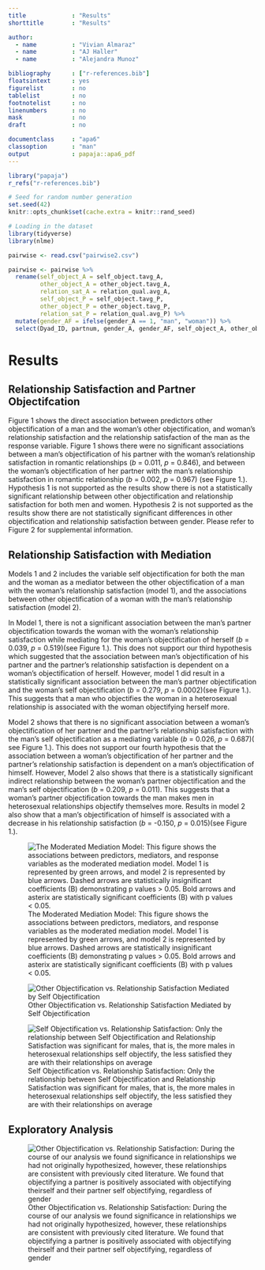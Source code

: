 ---
title             : "Results"
shorttitle        : "Results"

author: 
  - name          : "Vivian Almaraz"
  - name          : "AJ Haller"
  - name          : "Alejandra Munoz"

bibliography      : ["r-references.bib"]
floatsintext      : yes
figurelist        : no
tablelist         : no
footnotelist      : no
linenumbers       : no
mask              : no
draft             : no

documentclass     : "apa6"
classoption       : "man"
output            : papaja::apa6_pdf
---

```{r setup, include = FALSE}
library("papaja")
r_refs("r-references.bib")
```

```{r analysis-preferences}
# Seed for random number generation
set.seed(42)
knitr::opts_chunk$set(cache.extra = knitr::rand_seed)
```

```{r, include= FALSE}
# Loading in the dataset
library(tidyverse)
library(nlme)

pairwise <- read.csv("pairwise2.csv")
```

```{r, include = FALSE}
pairwise <- pairwise %>%
  rename(self_object_A = self_object.tavg_A, 
         other_object_A = other_object.tavg_A,
         relation_sat_A = relation_qual.avg_A,
         self_object_P = self_object.tavg_P,
         other_object_P = other_object.tavg_P,
         relation_sat_P = relation_qual.avg_P) %>%
  mutate(gender_AF = ifelse(gender_A == 1, "man", "woman")) %>%
  select(Dyad_ID, partnum, gender_A, gender_AF, self_object_A, other_object_A, relation_sat_A, self_object_P, other_object_P, relation_sat_P)
```

# Results

## Relationship Satisfaction and Partner Objectifcation

Figure 1 shows the direct association between predictors other objectification of a man and the woman's other objectification, and woman's relationship satisfaction and the relationship satisfaction of the man as the response variable. Figure 1 shows there were no significant associations between a man's objectification of his partner with the woman's relationship satisfaction in romantic relationships (<em>b</em> = 0.011, <em>p</em> = 0.846), and between the woman's objectification of her partner with the man's relationship satisfaction in romantic relationship (<em>b</em> = 0.002, <em>p</em> = 0.967) (see Figure 1.). Hypothesis 1 is not supported as the results show there is not a statistically significant relationship between other objectification and relationship satisfaction for both men and women. Hypothesis 2 is not supported as the results show there are not statistically significant differences in other objectification and relationship satisfaction between gender. Please refer to Figure 2 for supplemental information.

## Relationship Satisfaction with Mediation

Models 1 and 2 includes the variable self objectification for both the man and the woman as a mediator between the other objectification of a man with the woman's relationship satisfaction (model 1), and the associations between other objectification of a woman with the man's relationship satisfaction (model 2).

In Model 1, there is not a significant association between the man's partner objectification towards the woman with the woman's relationship satisfaction while mediating for the woman's objectification of herself (<em>b</em> = 0.039, <em>p</em> = 0.519)(see Figure 1.). This does not support our third hypothesis which suggested that the association between man's objectification of his partner and the partner's relationship satisfaction is dependent on a woman's objectification of herself. However, model 1 did result in a statistically significant association between the man's partner objectification and the woman's self objectification (<em>b</em> = 0.279, <em>p</em> = 0.0002)(see Figure 1.). This suggests that a man who objectifies the woman in a heterosexual relationship is associated with the woman objectifying herself more.

Model 2 shows that there is no significant association between a woman's objectification of her partner and the partner's relationship satisfaction with the man's self objectification as a mediating variable (<em>b</em> = 0.026, <em>p</em> = 0.687)( see Figure 1.). This does not support our fourth hypothesis that the association between a woman's objectification of her partner and the partner's relationship satisfaction is dependent on a man's objectification of himself. However, Model 2 also shows that there is a statistically significant indirect relationship between the woman's partner objectification and the man's self objectification (<em>b</em> = 0.209, <em>p</em> = 0.011). This suggests that a woman's partner objectification towards the man makes men in heterosexual relationships objectify themselves more. Results in model 2 also show that a man's objectification of himself is associated with a decrease in his relationship satisfaction (<em>b</em> = -0.150, <em>p</em> = 0.015)(see Figure 1.).

![The Moderated Mediation Model: This figure shows the associations between predictors, mediators, and response variables as the moderated mediation model. Model 1 is represented by green arrows, and model 2 is represented by blue arrows. Dashed arrows are statistically insignificant coefficients (B) demonstrating p values \> 0.05. Bold arrows and asterix are statistically significant coefficients (B) with p values \< 0.05.](Images/hypothesis_model_results.png)

![Other Objectification vs. Relationship Satisfaction Mediated by Self Objectification](Images/ResultsTable.png)

![Self Objectification vs. Relationship Satisfaction: Only the relationship between Self Objectification and Relationship Satisfaction was significant for males, that is, the more males in heterosexual relationships self objectify, the less satisfied they are with their relationships on average](Images/SO_vs_RSA.png)

## Exploratory Analysis
![Other Objectification vs. Relationship Satisfaction: During the course of our analysis we found significance in relationships we had not originally hypothesized, however, these relationships are consistent with previously cited literature. We found that objectifying a partner is positively associated with objectifying theirself and their partner self objectifying, regardless of gender](Images/OO_vs_RSA.png)

